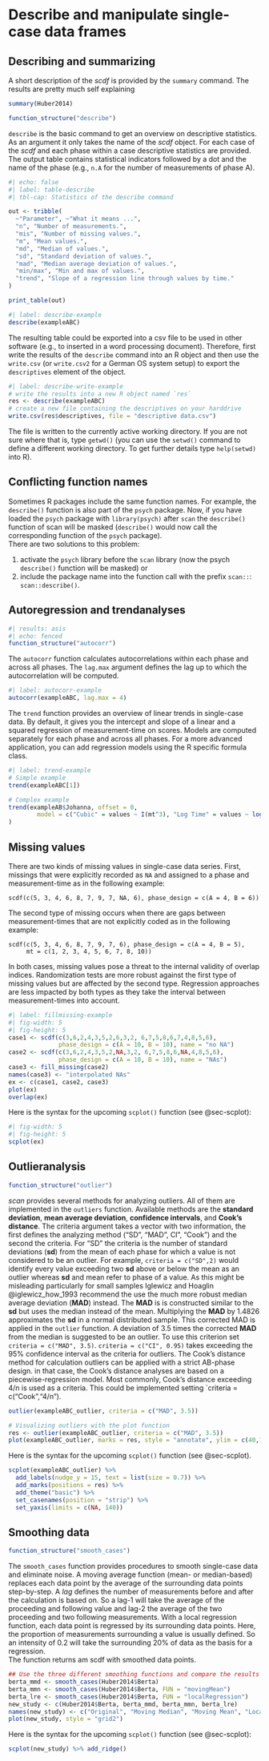 # Describe and manipulate single-case data frames

## Describing and summarizing

A short description of the *scdf* is provided by the `summary` command. The results are pretty much self explaining

```r
summary(Huber2014)
```

```r
function_structure("describe")
```

`describe` is the basic command to get an overview on descriptive statistics. As an argument it only takes the name of the *scdf* object. For each case of the *scdf* and each phase within a case descriptive statistics are provided. The output table contains statistical indicators followed by a dot and the name of the phase (e.g., `n.A` for the number of measurements of phase A).

```r
#| echo: false
#| label: table-describe
#| tbl-cap: Statistics of the describe command

out <- tribble(
  ~"Parameter", ~"What it means ...",
  "n", "Number of measurements.",
  "mis", "Number of missing values.",
  "m", "Mean values.",
  "md", "Median of values.",
  "sd", "Standard deviation of values.",
  "mad", "Median average deviation of values.",
  "min/max", "Min and max of values.",
  "trend", "Slope of a regression line through values by time."
)

print_table(out)
```

```r
#| label: describe-example
describe(exampleABC)
```

The resulting table could be exported into a csv file to be used in other software (e.g., to inserted in a word processing document). Therefore, first write the results of the `describe` command into an R object and then use the `write.csv` (or `write.csv2` for a German OS system setup) to export the `descriptives` element of the object.

```r
#| label: describe-write-example
# write the results into a new R object named `res`
res <- describe(exampleABC)
# create a new file containing the descriptives on your harddrive
write.csv(res$descriptives, file = "descriptive data.csv")
```

The file is written to the currently active working directory. If you are not sure where that is, type `getwd()` (you can use the `setwd()` command to define a different working directory. To get further details type `help(setwd)` into R).

::: callout-note
## Conflicting function names

Sometimes R packages include the same function names. For example, the `describe()` function is also part of the `psych` package. Now, if you have loaded the `psych` package with `library(psych)` after `scan` the `describe()` function of scan will be masked (`describe()` would now call the corresponding function of the `psych` package).\
There are two solutions to this problem:

1.  activate the `psych` library before the `scan` library (now the psych `describe()` function will be masked) or
2.  include the package name into the function call with the prefix `scan::`: `scan::describe()`.
:::

## Autoregression and trendanalyses

```r
#| results: asis
#| echo: fenced
function_structure("autocorr")
```

The `autocorr` function calculates autocorrelations within each phase and across all phases. The `lag.max` argument defines the lag up to which the autocorrelation will be computed.

```r
#| label: autocorr-example
autocorr(exampleABC, lag.max = 4)
```

The `trend` function provides an overview of linear trends in single-case data. By default, it gives you the intercept and slope of a linear and a squared regression of measurement-time on scores. Models are computed separately for each phase and across all phases. For a more advanced application, you can add regression models using the R specific formula class.

```r
#| label: trend-example
# Simple example
trend(exampleABC[1])

# Complex example
trend(exampleAB$Johanna, offset = 0, 
        model = c("Cubic" = values ~ I(mt^3), "Log Time" = values ~ log(mt))
)
```

## Missing values

There are two kinds of missing values in single-case data series. First, missings that were explicitly recorded as `NA` and assigned to a phase and measurement-time as in the following example:

    scdf(c(5, 3, 4, 6, 8, 7, 9, 7, NA, 6), phase_design = c(A = 4, B = 6))

The second type of missing occurs when there are gaps between measurement-times that are not explicitly coded as in the following example:

    scdf(c(5, 3, 4, 6, 8, 7, 9, 7, 6), phase_design = c(A = 4, B = 5), 
         mt = c(1, 2, 3, 4, 5, 6, 7, 8, 10))

In both cases, missing values pose a threat to the internal validity of overlap indices. Randomization tests are more robust against the first type of missing values but are affected by the second type. Regression approaches are less impacted by both types as they take the interval between measurement-times into account.

```r
#| label: fillmissing-example
#| fig-width: 5
#| fig-height: 5
case1 <- scdf(c(3,6,2,4,3,5,2,6,3,2, 6,7,5,8,6,7,4,8,5,6), 
              phase_design = c(A = 10, B = 10), name = "no NA")
case2 <- scdf(c(3,6,2,4,3,5,2,NA,3,2, 6,7,5,8,6,NA,4,8,5,6), 
              phase_design = c(A = 10, B = 10), name = "NAs")
case3 <- fill_missing(case2)
names(case3) <- "interpolated NAs"
ex <- c(case1, case2, case3)
plot(ex)
overlap(ex)
```

Here is the syntax for the upcoming `scplot()` function (see @sec-scplot):

```r
#| fig-width: 5
#| fig-height: 5
scplot(ex)
```


## Outlieranalysis

```r
function_structure("outlier")
```

*scan* provides several methods for analyzing outliers. All of them are implemented in the `outliers` function. Available methods are the **standard deviation**, **mean average deviation**, **confidence intervals**, and **Cook's distance**. The criteria argument takes a vector with two information, the first defines the analyzing method ("SD", "MAD", CI", "Cook") and the second the criteria. For "SD" the criteria is the number of standard deviations (**sd**) from the mean of each phase for which a value is not considered to be an outlier. For example, `criteria = c("SD",2)` would identify every value exceeding two **sd** above or below the mean as an outlier whereas **sd** and mean refer to phase of a value. As this might be misleading particularly for small samples Iglewicz and Hoaglin @iglewicz_how_1993 recommend the use the much more robust median average deviation (**MAD**) instead. The **MAD** is is constructed similar to the **sd** but uses the median instead of the mean. Multiplying the **MAD** by 1.4826 approximates the **sd** in a normal distributed sample. This corrected MAD is applied in the `outlier` function. A deviation of 3.5 times the corrected **MAD** from the median is suggested to be an outlier. To use this criterion set `criteria = c("MAD", 3.5)`. `criteria = c("CI", 0.95)` takes exceeding the 95% confidence interval as the criteria for outliers. The Cook's distance method for calculation outliers can be applied with a strict AB-phase design. in that case, the Cook's distance analyses are based on a piecewise-regression model. Most commonly, Cook's distance exceeding 4/n is used as a criteria. This could be implemented setting \`criteria = c("Cook","4/n").

```r
outlier(exampleABC_outlier, criteria = c("MAD", 3.5))

# Visualizing outliers with the plot function
res <- outlier(exampleABC_outlier, criteria = c("MAD", 3.5))
plot(exampleABC_outlier, marks = res, style = "annotate", ylim = c(40,160))
```

Here is the syntax for the upcoming `scplot()` function (see @sec-scplot).

```r
scplot(exampleABC_outlier) %>%
  add_labels(nudge_y = 15, text = list(size = 0.7)) %>%
  add_marks(positions = res) %>%
  add_theme("basic") %>%
  set_casenames(position = "strip") %>%
  set_yaxis(limits = c(NA, 140))

```

## Smoothing data {#sec-smoothing}

```r
function_structure("smooth_cases")
```

The `smooth_cases` function provides procedures to smooth single-case data and eliminate noise. A moving average function (mean- or median-based) replaces each data point by the average of the surrounding data points step-by-step. A *lag* defines the number of measurements before and after the calculation is based on. So a lag-1 will take the average of the proceeding and following value and lag-2 the average of the two proceeding and two following measurements. With a local regression function, each data point is regressed by its surrounding data points. Here, the proportion of measurements surrounding a value is usually defined. So an intensity of 0.2 will take the surrounding 20% of data as the basis for a regression.\
The function returns am scdf with smoothed data points.

```r
## Use the three different smoothing functions and compare the results
berta_mmd <- smooth_cases(Huber2014$Berta)
berta_mmn <- smooth_cases(Huber2014$Berta, FUN = "movingMean")
berta_lre <- smooth_cases(Huber2014$Berta, FUN = "localRegression")
new_study <- c(Huber2014$Berta, berta_mmd, berta_mmn, berta_lre)
names(new_study) <- c("Original", "Moving Median", "Moving Mean", "Local Regression")
plot(new_study, style = "grid2")
```

Here is the syntax for the upcoming `scplot()` function (see @sec-scplot):

```r

scplot(new_study) %>% add_ridge()
```
